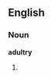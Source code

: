 ==English==

===Noun===
'''adultry'''

# {{misspelling of|adultery}}

{{count page|[[Wiktionary:Page count]]}}